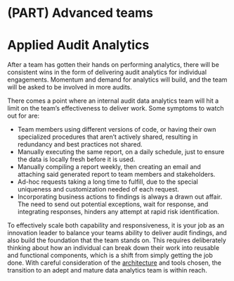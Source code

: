 # (PART) Advanced teams {-}

# Applied Audit Analytics

After a team has gotten their hands on performing analytics, there will be consistent wins in the form of delivering audit analytics for individual engagements. Momentum and demand for analytics will build, and the team will be asked to be involved in more audits.

There comes a point where an internal audit data analytics team will hit a limit on the team's effectiveness to deliver work. Some symptoms to watch out for are:

- Team members using different versions of code, or having their own specialized procedures that aren't actively shared, resulting in redundancy and best practices not shared.
- Manually executing the same report, on a daily schedule, just to ensure the data is locally fresh before it is used.
- Manually compiling a report weekly, then creating an email and attaching said generated report to team members and stakeholders.
- Ad-hoc requests taking a long time to fulfill, due to the special uniqueness and customization needed of each request.
- Incorporating business actions to findings is always a drawn out affair. The need to send out potential exceptions, wait for response, and integrating responses, hinders any attempt at rapid risk identification.

To effectively scale both capability and responsiveness, it is your job as an innovation leader to balance your teams ability to deliver audit findings, and also build the foundation that the team stands on. This requires deliberately thinking about how an individual can break down their work into reusable and functional components, which is a shift from simply getting the job done. With careful consideration of the [architecture](#architecture) and tools chosen, the transition to an adept and mature data analytics team is within reach.
